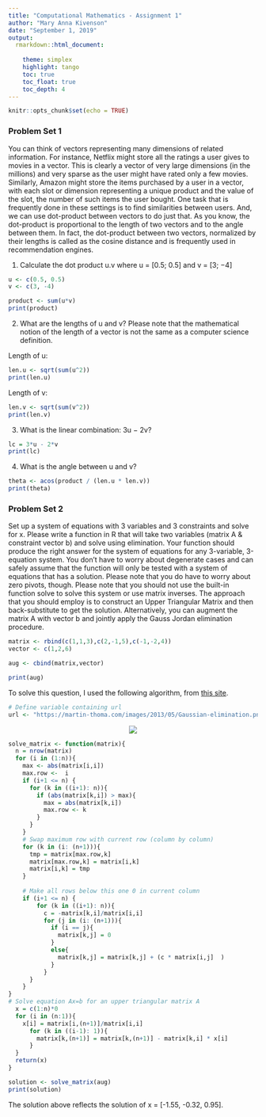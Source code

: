 ```yaml
---
title: "Computational Mathematics - Assignment 1"
author: "Mary Anna Kivenson"
date: "September 1, 2019"
output:
  rmarkdown::html_document:
    
    theme: simplex
    highlight: tango
    toc: true
    toc_float: true
    toc_depth: 4
---
```


```r
knitr::opts_chunk$set(echo = TRUE)
```


### Problem Set 1

You can think of vectors representing many dimensions of related information. For instance, Netflix might store all the ratings a user gives to movies in a vector. This is clearly a vector of very large dimensions (in the millions) and very sparse as the user might have rated only a few movies. Similarly, Amazon might store the items purchased by a user in a vector, with each slot or dimension representing a unique product and the value of the slot, the number of such items the user bought. One task that is frequently done in these settings is to find similarities between users. And, we can use dot-product between vectors to do just that. As you know, the dot-product is proportional to the length of two vectors and to the angle between them. In fact, the dot-product between two vectors, normalized by their lengths is called as the cosine distance and is frequently used in recommendation engines.

1. Calculate the dot product u.v where u = [0.5; 0.5] and v = [3; −4]

```r
u <- c(0.5, 0.5)
v <- c(3, -4)

product <- sum(u*v)
print(product)
```

2. What are the lengths of u and v? Please note that the mathematical notion of the length of a vector is not the same as a computer science definition.

Length of u:
```r
len.u <- sqrt(sum(u^2))
print(len.u)
```

Length of v:
```r
len.v <- sqrt(sum(v^2))
print(len.v)
```


3. What is the linear combination: 3u − 2v?

```r
lc = 3*u - 2*v
print(lc)
```

4. What is the angle between u and v?


```r
theta <- acos(product / (len.u * len.v))
print(theta)
```

### Problem Set 2

Set up a system of equations with 3 variables and 3 constraints and solve for x. Please
write a function in R that will take two variables (matrix A & constraint vector b) and
solve using elimination. Your function should produce the right answer for the system of
equations for any 3-variable, 3-equation system. You don’t have to worry about degenerate
cases and can safely assume that the function will only be tested with a system of equations
that has a solution. Please note that you do have to worry about zero pivots, though. Please
note that you should not use the built-in function solve to solve this system or use matrix
inverses. The approach that you should employ is to construct an Upper Triangular Matrix
and then back-substitute to get the solution. Alternatively, you can augment the matrix
A with vector b and jointly apply the Gauss Jordan elimination procedure.




```r
matrix <- rbind(c(1,1,3),c(2,-1,5),c(-1,-2,4))
vector <- c(1,2,6)

aug <- cbind(matrix,vector)

print(aug)
```


To solve this question, I used the following algorithm, from [this site](https://martin-thoma.com/solving-linear-equations-with-gaussian-elimination/).

```r
# Define variable containing url
url <- "https://martin-thoma.com/images/2013/05/Gaussian-elimination.png"
```

<center><img src="`r url`"></center>

```r
solve_matrix <- function(matrix){
  n = nrow(matrix)
  for (i in (1:n)){
    max <- abs(matrix[i,i])
    max.row <-  i
    if (i+1 <= n) {
      for (k in ((i+1): n)){
        if (abs(matrix[k,i]) > max){
          max = abs(matrix[k,i])
          max.row <- k
        }
      }
    }
    # Swap maximum row with current row (column by column)
    for (k in (i: (n+1))){
      tmp = matrix[max.row,k]
      matrix[max.row,k] = matrix[i,k]
      matrix[i,k] = tmp
    }
        
    # Make all rows below this one 0 in current column
    if (i+1 <= n) {
        for (k in ((i+1): n)){
          c = -matrix[k,i]/matrix[i,i]
          for (j in (i: (n+1))){
            if (i == j){
              matrix[k,j] = 0
            }
            else{
              matrix[k,j] = matrix[k,j] + (c * matrix[i,j]  )
            }
          }
      }
    }
}
# Solve equation Ax=b for an upper triangular matrix A
  x = c(1:n)*0
  for (i in (n:1)){
    x[i] = matrix[i,(n+1)]/matrix[i,i]
      for (k in ((i-1): 1)){
        matrix[k,(n+1)] = matrix[k,(n+1)] - matrix[k,i] * x[i]
      }
  }
  return(x)
}

solution <- solve_matrix(aug)
print(solution)
```


The solution above reflects the solution of x = [-1.55, -0.32, 0.95].